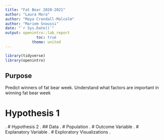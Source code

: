 ```yaml
---
title: "Fat Bear 2020-2021"
author: "Laura Mora"
author: "Maya Crandall-Malcolm"
author: "Mariem Snoussi"
date: "`r Sys.Date()`"
output: openintro::lab_report
              toc: true
            theme: united
---
```


```r
library(tidyverse)
library(openintro)
```

## Purpose
Predict winners of fat bear week.
Understand what factors are important in winning fat bear week

# Hypothesis 1
.
# Hypothesis 2
.
## Data
.
# Population
.
# Outcome Variable
.
# Explanatory Variable
.
# Exploratory Visualizations
.